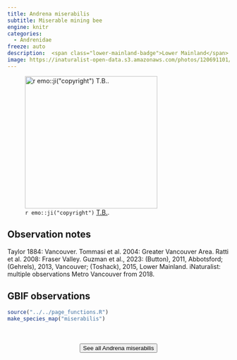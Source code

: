 ```yaml
---
title: Andrena miserabilis
subtitle: Miserable mining bee
engine: knitr
categories:
  - Andrenidae
freeze: auto
description:  <span class="lower-mainland-badge">Lower Mainland</span>
image: https://inaturalist-open-data.s3.amazonaws.com/photos/120691101/large.jpeg
---
```

![`r emo::ji("copyright")` [T.B. ](https://inaturalist.ca/photos/120691101/).](https://inaturalist-open-data.s3.amazonaws.com/photos/120691101/large.jpeg){height=300}

## Observation notes  
Taylor 1884: <span class="hl-place-name">Vancouver</span>. Tommasi et al. 2004: <span class="hl-place-name"><span class="hl-place-name">Greater <span class="hl-place-name">Vancouver</span></span> Area</span>. Ratti et al. 2008: <span class="hl-place-name">Fraser Valley</span>. Guzman et al., 2023: (Button), 2011, <span class="hl-place-name">Abbotsford</span>; (Gehrels), 2013, <span class="hl-place-name">Vancouver</span>; (Toshack), 2015, <span class="hl-place-name">Lower Mainland</span>.  iNaturalist: multiple observations Metro <span class="hl-place-name">Vancouver</span> from 2018.

## GBIF observations  


```r
source("../../page_functions.R")
make_species_map("miserabilis")
```
<br><br>
<center>


<a href="https://inaturalist.ca/observations?place_id=any&quality_grade=research&subview=map&taxon_id=198979"><button type="button" class="btn btn-secondary">See all Andrena miserabilis <i class="fa-solid fa-arrow-up-right-from-square"></i> </button></a>
</center>
